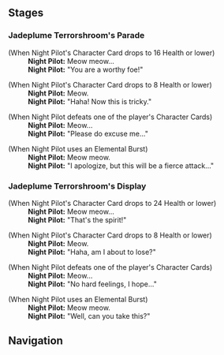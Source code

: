 {{Genius Invokation TCG Character Stages Intro}}

==Stages==
{{Genius Invokation TCG Stages/Detailed|Night Pilot}}

===Jadeplume Terrorshroom's Parade===
{{Dialogue start}}
;(When Night Pilot's Character Card drops to 16 Health or lower)
:'''Night Pilot:''' Meow meow...
:'''Night Pilot:''' "You are a worthy foe!"

;(When Night Pilot's Character Card drops to 8 Health or lower)
:'''Night Pilot:''' Meow.
:'''Night Pilot:''' "Haha! Now this is tricky."

;(When Night Pilot defeats one of the player's Character Cards)
:'''Night Pilot:''' Meow...
:'''Night Pilot:''' "Please do excuse me..."

;(When Night Pilot uses an Elemental Burst)
:'''Night Pilot:''' Meow meow.
:'''Night Pilot:''' "I apologize, but this will be a fierce attack..."
{{Dialogue end}}

===Jadeplume Terrorshroom's Display===
{{Dialogue start}}
;(When Night Pilot's Character Card drops to 24 Health or lower)
:'''Night Pilot:''' Meow meow...
:'''Night Pilot:''' "That's the spirit!"

;(When Night Pilot's Character Card drops to 8 Health or lower)
:'''Night Pilot:''' Meow.
:'''Night Pilot:''' "Haha, am I about to lose?"

;(When Night Pilot defeats one of the player's Character Cards)
:'''Night Pilot:''' Meow...
:'''Night Pilot:''' "No hard feelings, I hope..."

;(When Night Pilot uses an Elemental Burst)
:'''Night Pilot:''' Meow meow.
:'''Night Pilot:''' "Well, can you take this?"
{{Dialogue end}}

==Navigation==
{{Genius Invokation TCG Stages Navbox}}